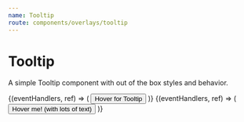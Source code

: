 ```yaml
---
name: Tooltip
route: components/overlays/tooltip
---
```



# Tooltip

<ComponentDetail of="Tooltip" />

A simple Tooltip component with out of the box styles and behavior.

<Playground>
  <Tooltip content="More things you should know...">
    {(eventHandlers, ref) => (
      <Button ref={ref} {...eventHandlers}>
        Hover for Tooltip
      </Button>
    )}
  </Tooltip>
</Playground>

<Playground>
  <Tooltip
    content={
      'Lorem ipsum dolor amet artisan meditation four loko poutine pinterest meh cold-pressed flexitarian vaporware umami kale chips selvage salvia waistcoat occupy. Jianbing jean shorts VHS austin bushwick.'
    }
  >
    {(eventHandlers, ref) => (
      <Button ref={ref} {...eventHandlers}>
        Hover me! (with lots of text)
      </Button>
    )}
  </Tooltip>
</Playground>
